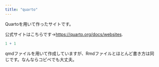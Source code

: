 ```yaml
---
title: "quarto"
---
```


Quartoを用いて作ったサイトです。

公式サイトはこちらです→<https://quarto.org/docs/websites>.

```r
1 + 1
```

qmdファイルを用いて作成していますが、Rmdファイルとほとんど書き方は同じです。なんならコピペでも大丈夫。
